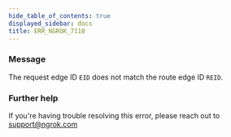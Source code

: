 ```yaml
---
hide_table_of_contents: true
displayed_sidebar: docs
title: ERR_NGROK_7110
---
```


### Message

The request edge ID `EID` does not match the route edge ID `REID`.

<ErrorDetails />

### Further help

If you're having trouble resolving this error, please reach out to [support@ngrok.com](mailto:support@ngrok.com?subject=Help%20with%20ERR_NGROK_7110)
